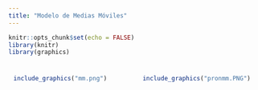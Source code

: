 ```yaml
---
title: "Modelo de Medias Móviles"
---
```

```r
knitr::opts_chunk$set(echo = FALSE)
library(knitr)
library(graphics)
```

<div style="padding: 10px; float: left; width: 45%; text-align: justify;">
```r
include_graphics("mm.png")
```
</div>
<div style="padding: 10px; float: right; width: 45%; text-align: justify;">
```r
include_graphics("pronmm.PNG")
```
</div>
